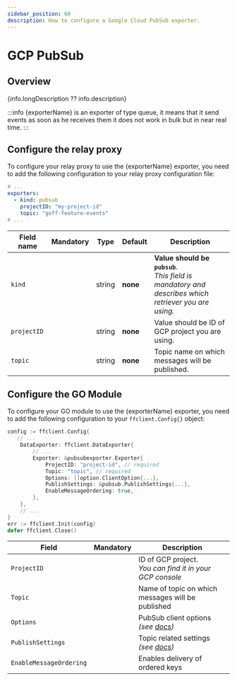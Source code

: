 ```yaml
---
sidebar_position: 60
description: How to configure a Google Cloud PubSub exporter.
---
```


# GCP PubSub

## Overview
{info.longDescription ?? info.description}

:::info
{exporterName} is an exporter of type queue, it means that it send events as soon as he receives them it does not work in bulk but in near real time.
:::
## Configure the relay proxy

To configure your relay proxy to use the {exporterName} exporter, you need to add the following
configuration to your relay proxy configuration file:

```yaml title="goff-proxy.yaml"
# ...
exporters:
  - kind: pubsub
    projectID: "my-project-id"
    topic: "goff-feature-events"
# ...
```

| Field name  |   Mandatory   | Type   | Default  | Description                                                                                              |
|-------------|:-------------:|--------|----------|----------------------------------------------------------------------------------------------------------|
| `kind`      | <Mandatory /> | string | **none** | **Value should be `pubsub`**.<br/>_This field is mandatory and describes which retriever you are using._ |
| `projectID` | <Mandatory /> | string | **none** | Value should be ID of GCP project you are using.                                                         |
| `topic`     | <Mandatory /> | string | **none** | Topic name on which messages will be published.                                                          |

## Configure the GO Module
To configure your GO module to use the {exporterName} exporter, you need to add the following
configuration to your `ffclient.Config{}` object:

```go title="example.go"
config := ffclient.Config{
   // ...
    DataExporter: ffclient.DataExporter{
        // ...
        Exporter: &pubsubexporter.Exporter{
            ProjectID: "project-id", // required
            Topic: "topic", // required
            Options: []option.ClientOption{...},
            PublishSettings: &pubsub.PublishSettings{...},
            EnableMessageOrdering: true,
        },
    },
    // ...
}
err := ffclient.Init(config)
defer ffclient.Close()
```

| Field                   |    Mandatory     | Description                                                                                          |
|-------------------------|:----------------:|------------------------------------------------------------------------------------------------------|
| `ProjectID `            |  <Mandatory />   | ID of GCP project.<br/>_You can find it in your GCP console_                                         |
| `Topic `                |  <Mandatory />   | Name of topic on which messages will be published                                                    |
| `Options`               | <NotMandatory /> | PubSub client options *(see [docs](https://pkg.go.dev/google.golang.org/api/option))*                |
| `PublishSettings`       | <NotMandatory /> | Topic related settings *(see [docs](https://pkg.go.dev/cloud.google.com/go/pubsub#PublishSettings))* |
| `EnableMessageOrdering` | <NotMandatory /> | Enables delivery of ordered keys                                                                     |
